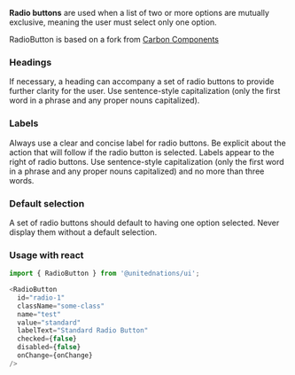 **Radio buttons** are used when a list of two or more options are mutually exclusive, meaning the user must select only one option.

RadioButton is based on a fork from [Carbon Components](https://www.carbondesignsystem.com/components/radio-button/code)

### Headings

If necessary, a heading can accompany a set of radio buttons to provide further clarity for the user. Use sentence-style capitalization (only the first word in a phrase and any proper nouns capitalized).

### Labels

Always use a clear and concise label for radio buttons. Be explicit about the action that will follow if the radio button is selected. Labels appear to the right of radio buttons. Use sentence-style capitalization (only the first word in a phrase and any proper nouns capitalized) and no more than three words.

### Default selection

A set of radio buttons should default to having one option selected. Never display them without a default selection.

### Usage with react

```js
import { RadioButton } from '@unitednations/ui';
```

```js
<RadioButton
  id="radio-1"
  className="some-class"
  name="test"
  value="standard"
  labelText="Standard Radio Button"
  checked={false}
  disabled={false}
  onChange={onChange}
/>
```
